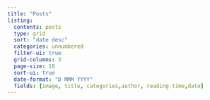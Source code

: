 ```yaml
---
title: "Posts"
listing: 
  contents: posts
  type: grid
  sort: "date desc"
  categories: unnumbered
  filter-ui: true
  grid-columns: 3
  page-size: 18
  sort-ui: true
  date-format: "D MMM YYYY"
  fields: [image, title, categories,author, reading-time,date]
---
```




